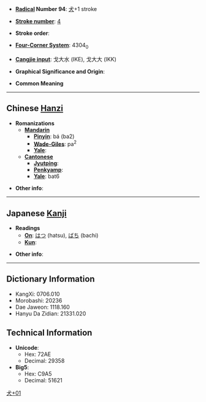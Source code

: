 * '''[[Wiktionary:Chinese radical index| Radical]] Number 94''': [[Wiktionary:Chinese radical index 犬|犬]]+1 stroke

* '''[[Wiktionary:Chinese total strokes index|Stroke number]]''': [[Wiktionary:Chinese total strokes index 4|4]]

* '''Stroke order''': 

* '''[[Wiktionary:Chinese four corner index|Four-Corner System]]''': 4304<sub>0</sub>

* '''[[Wiktionary:Chinese Cangjie index|Cangjie input]]''': 戈大水 (IKE), 戈大大 (IKK)

* '''Graphical Significance and Origin''': 

* '''Common Meaning'''

----

== Chinese [[Hanzi]] ==

* '''Romanizations'''
** '''[[Mandarin]]'''
*** '''[[Pinyin]]''': bá (ba2)
*** '''[[Wade-Giles]]''': pa<sup>2</sup>
*** '''[[Yale]]''': 
** '''[[Cantonese]]'''
*** '''[[Jyutping]]''':
*** '''[[Penkyamp]]''': 
*** '''[[Yale]]''': bat6

* '''Other info''': 

----

== Japanese [[Kanji]] ==

* '''Readings'''
** '''[[On]]''': [[はつ]] (hatsu), [[ばち]] (bachi)
** '''[[Kun]]''': 

* '''Other info''':  

----

== Dictionary Information ==

* KangXi: 0706.010
* Morobashi: 20236
* Dae Jaweon: 1118.160
* Hanyu Da Zidian: 21331.020

== Technical Information ==

* '''Unicode''':
** Hex: 72AE
** Decimal: 29358
* '''Big5''':
** Hex: C9A5
** Decimal: 51621

[[Category:CJKV Character articles lacking a common meaning|犬+01]]